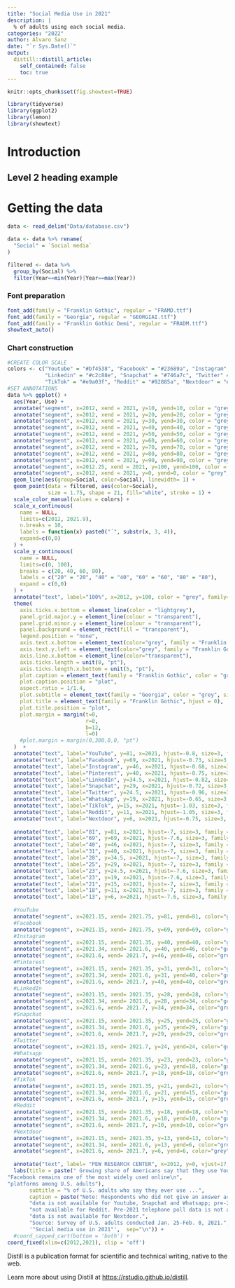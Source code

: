 ```yaml
---
title: "Social Media Use in 2021"
description: |
  % of adults using each social media.
categories: "2022" 
author: Álvaro Sanz 
date: "`r Sys.Date()`"
output:
  distill::distill_article:
    self_contained: false
    toc: true
---
```

```r

knitr::opts_chunk$set(fig.showtext=TRUE)
```


```r

library(tidyverse)
library(ggplot2)
library(lemon)
library(showtext)

```


# Introduction

## Level 2 heading example

# Getting the data

```r

data <- read_delim("Data/database.csv")

data <- data %>% rename(
  "Social" = `Social media`
)

filtered <- data %>% 
  group_by(Social) %>% 
  filter(Year==min(Year)|Year==max(Year))

```

### Font preparation
```r

font_add(family = "Franklin Gothic", regular = "FRAMD.ttf")
font_add(family = "Georgia", regular = "GEORGIAI.ttf")
font_add(family = "Franklin Gothic Demi", regular = "FRADM.ttf")
showtext_auto()

```



### Chart construction

```r
#CREATE COLOR SCALE
colors <- c("Youtube" = "#bf4538", "Facebook" = "#23689a", "Instagram" = "#6c9acf", "Pinterest" = "#747a46",
            "Linkedin" = "#c2c88e", "Snapchat" = "#746a7c", "Twitter" = "#d1aa42", "Whatsapp" = "#253a5c",
            "TikTok" = "#e9a03f", "Reddit" = "#92885a", "Nextdoor" = "#e28377" )
#SET ANNOTATIONS
data %>% ggplot() +
  aes(Year, Use) +
  annotate("segment", x=2012, xend = 2021, y=10, yend=10, color = "grey", linetype="dotted") +
  annotate("segment", x=2012, xend = 2021, y=20, yend=20, color = "grey", linetype="dotted") +
  annotate("segment", x=2012, xend = 2021, y=30, yend=30, color = "grey", linetype="dotted") +
  annotate("segment", x=2012, xend = 2021, y=40, yend=40, color = "grey", linetype="dotted") +
  annotate("segment", x=2012, xend = 2021, y=50, yend=50, color = "grey", linetype="dotted") +
  annotate("segment", x=2012, xend = 2021, y=60, yend=60, color = "grey", linetype="dotted") +
  annotate("segment", x=2012, xend = 2021, y=70, yend=70, color = "grey", linetype="dotted") +
  annotate("segment", x=2012, xend = 2021, y=80, yend=80, color = "grey", linetype="dotted") +
  annotate("segment", x=2012, xend = 2021, y=90, yend=90, color = "grey", linetype="dotted") +
  annotate("segment", x=2012.25, xend = 2021, y=100, yend=100, color = "grey", linetype="dotted") +
  annotate("segment", x=2012, xend = 2021, y=0, yend=0, color = "grey", alpha = 0.4) +
  geom_line(aes(group=Social, color=Social), linewidth= 1) +
  geom_point(data = filtered, aes(color=Social),
             size = 1.75, shape = 21, fill="white", stroke = 1) +
  scale_color_manual(values = colors) +
  scale_x_continuous(
    name = NULL,
    limits=c(2012, 2021.9),
    n.breaks = 10,
    labels = function(x) paste0("´", substr(x, 3, 4)),
    expand=c(0,0)
  ) +
  scale_y_continuous(
    name = NULL,
    limits=c(0, 100),
    breaks = c(20, 40, 60, 80),
    labels = c("20" = "20", "40" = "40", "60" = "60", "80" = "80"),
    expand = c(0,0)
  ) +
  annotate("text", label="100%", x=2012, y=100, color = "grey", family="Franklin Gothic", size=3.25, hjust=1.40) +
  theme(
    axis.ticks.x.bottom = element_line(color = "lightgrey"),
    panel.grid.major.y = element_line(colour = "transparent"),
    panel.grid.minor.y = element_line(colour = "transparent"),
    panel.background = element_rect(fill = "transparent"),
    legend.position = "none",
    axis.text.x.bottom = element_text(color="grey", family = "Franklin Gothic"),
    axis.text.y.left = element_text(color="grey", family = "Franklin Gothic", hjust = 2.5),
    axis.line.x.bottom = element_line(color="transparent"),
    axis.ticks.length = unit(0, "pt"),
    axis.ticks.length.x.bottom = unit(5, "pt"),
    plot.caption = element_text(family = "Franklin Gothic", color = "grey", hjust = 0),
    plot.caption.position = "plot",
    aspect.ratio = 1/1.4,
    plot.subtitle = element_text(family = "Georgia", color = "grey", size=10, hjust = 0.02),
    plot.title = element_text(family = "Franklin Gothic", hjust = 0),
    plot.title.position = "plot",
    plot.margin = margin(t=0,
                         r=0,
                         b=12,
                         l=0)
    #plot.margin = margin(0,300,0,0, "pt")
  )  +
  annotate("text", label="YouTube", y=81, x=2021, hjust=-0.8, size=3, family = "Franklin Gothic", color = "#bf4538") +
  annotate("text", label="Facebook", y=69, x=2021, hjust=-0.73, size=3, family = "Franklin Gothic", color = "#23689a") +
  annotate("text", label="Instagram", y=46, x=2021, hjust=-0.68, size=3, family = "Franklin Gothic", color = "#6c9acf") +
  annotate("text", label="Pinterest", y=40, x=2021, hjust=-0.75, size=3, family = "Franklin Gothic", color = "#747a46") +
  annotate("text", label="LinkedIn", y=34.5, x=2021, hjust=-0.82, size=3, family = "Franklin Gothic", color = "#c2c88e") +
  annotate("text", label="Snapchat", y=29, x=2021, hjust=-0.72, size=3, family = "Franklin Gothic", color = "#746a7c") +
  annotate("text", label="Twitter", y=24.5, x=2021, hjust=-0.96, size=3, family = "Franklin Gothic", color = "#d1aa42") +
  annotate("text", label="WhatsApp", y=19, x=2021, hjust=-0.65, size=3, family = "Franklin Gothic", color = "#253a5c") +
  annotate("text", label="TikTok", y=15, x=2021, hjust=-1.03, size=3, family = "Franklin Gothic", color = "#e9a03f") +
  annotate("text", label="Reddit", y=11, x=2021, hjust=-1.05, size=3, family = "Franklin Gothic", color = "#92885a") +
  annotate("text", label="Nextdoor", y=6, x=2021, hjust=-0.75, size=3, family = "Franklin Gothic", color = "#e28377") +
  
  annotate("text", label="81", y=81, x=2021, hjust=-7, size=3, family = "Franklin Gothic", color="gray30") +
  annotate("text", label="69", y=69, x=2021, hjust=-7.6, size=3, family = "Franklin Gothic",color="gray30") +
  annotate("text", label="40", y=46, x=2021, hjust=-7, size=3, family = "Franklin Gothic",color="gray30") +
  annotate("text", label="31", y=40, x=2021, hjust=-7, size=3, family = "Franklin Gothic",color="gray30") +
  annotate("text", label="28", y=34.5, x=2021, hjust=-7, size=3, family = "Franklin Gothic",color="gray30") +
  annotate("text", label="25", y=29, x=2021, hjust=-7, size=3, family = "Franklin Gothic",color="gray30") +
  annotate("text", label="23", y=24.5, x=2021, hjust=-7.6, size=3, family = "Franklin Gothic",color="gray30") +
  annotate("text", label="23", y=19, x=2021, hjust=-7.6, size=3, family = "Franklin Gothic",color="gray30") +
  annotate("text", label="21", y=15, x=2021, hjust=-7, size=3, family = "Franklin Gothic",color="gray30") +
  annotate("text", label="18", y=11, x=2021, hjust=-7, size=3, family = "Franklin Gothic",color="gray30") +
  annotate("text", label="13", y=6, x=2021, hjust=-7.6, size=3, family = "Franklin Gothic",color="gray30") +
  
  #YouTube
  annotate("segment", x=2021.15, xend= 2021.75, y=81, yend=81, color="grey") +
  #Facebook
  annotate("segment", x=2021.15, xend= 2021.75, y=69, yend=69, color="grey") +
  #Instagram
  annotate("segment", x=2021.15, xend= 2021.35, y=40, yend=40, color="grey") +
  annotate("segment", x=2021.34, xend= 2021.6, y=40, yend=46, color="grey") +
  annotate("segment", x=2021.6, xend= 2021.7, y=46, yend=46, color="grey") +
  #Pinterest
  annotate("segment", x=2021.15, xend= 2021.35, y=31, yend=31, color="grey") +
  annotate("segment", x=2021.34, xend= 2021.6, y=31, yend=40, color="grey") +
  annotate("segment", x=2021.6, xend= 2021.7, y=40, yend=40, color="grey") +
  #LinkedIn
  annotate("segment", x=2021.15, xend= 2021.35, y=28, yend=28, color="grey") +
  annotate("segment", x=2021.34, xend= 2021.6, y=28, yend=34, color="grey") +
  annotate("segment", x=2021.6, xend= 2021.7, y=34, yend=34, color="grey") +
  #Snapchat
  annotate("segment", x=2021.15, xend= 2021.35, y=25, yend=25, color="grey") +
  annotate("segment", x=2021.34, xend= 2021.6, y=25, yend=29, color="grey") +
  annotate("segment", x=2021.6, xend= 2021.7, y=29, yend=29, color="grey") +
  #Twitter
  annotate("segment", x=2021.15, xend= 2021.7, y=24, yend=24, color="grey") +
  #Whatsapp
  annotate("segment", x=2021.15, xend= 2021.35, y=23, yend=23, color="grey") +
  annotate("segment", x=2021.34, xend= 2021.6, y=23, yend=18, color="grey") +
  annotate("segment", x=2021.6, xend= 2021.7, y=18, yend=18, color="grey") +
  #TikTok
  annotate("segment", x=2021.15, xend= 2021.35, y=21, yend=21, color="grey") +
  annotate("segment", x=2021.34, xend= 2021.6, y=21, yend=15, color="grey") +
  annotate("segment", x=2021.6, xend= 2021.7, y=15, yend=15, color="grey") +
  #Reddit
  annotate("segment", x=2021.15, xend= 2021.35, y=18, yend=18, color="grey") +
  annotate("segment", x=2021.34, xend= 2021.6, y=18, yend=10, color="grey") +
  annotate("segment", x=2021.6, xend= 2021.7, y=10, yend=10, color="grey") +
  #Nextdoor
  annotate("segment", x=2021.15, xend= 2021.35, y=13, yend=13, color="grey") +
  annotate("segment", x=2021.34, xend= 2021.6, y=13, yend=6, color="grey") +
  annotate("segment", x=2021.6, xend= 2021.7, y=6, yend=6, color="grey") +
  
  annotate("text", label= "PEW RESEARCH CENTER", x=2012, y=0, vjust=17, hjust=0.27, family = "Franklin Gothic", size=3) +
  labs(title = paste(" Growing share of Americans say that they use Youtube;\n", 
"Facebook remains one of the most widely used online\n",
"platforms among U.S. adults"),
       subtitle = "% of U.S. adults who say they ever use ...",
       caption = paste("Note: Respondents who did not give an answer are not shown. Pre-2018 telephone poll",
       "data is not available for Youtube, Snapchat and Whatsapp; pre-2019 telephone poll data is",
       "not available for Reddit. Pre-2021 telephone poll data is not available for TikTok. Trend",
       "data is not available for Nextdoor.",
       "Source: Survey of U.S. adults conducted Jan. 25-Feb. 8, 2021.", 
       '"Social media use in 2021"',  sep="\n")) +
  #coord_capped_cart(bottom = 'both') +
coord_fixed(xlim=c(2012,2021), clip = 'off')

```



Distill is a publication format for scientific and technical writing, native to the web.

Learn more about using Distill at <https://rstudio.github.io/distill>.


